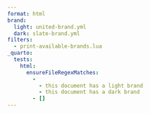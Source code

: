 ```yaml
---
format: html
brand:
  light: united-brand.yml
  dark: slate-brand.yml
filters:
  - print-available-brands.lua
_quarto:
  tests:
    html:
      ensureFileRegexMatches:
        -
          - this document has a light brand
          - this document has a dark brand
        - []
---
```

